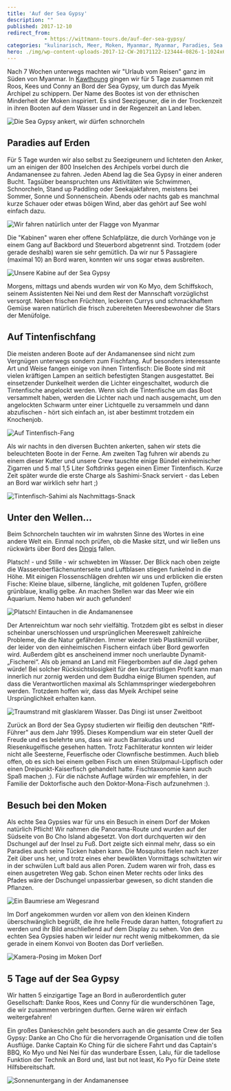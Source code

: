 ```yaml
---
title: 'Auf der Sea Gypsy'
description: ""
published: 2017-12-10
redirect_from: 
            - https://wittmann-tours.de/auf-der-sea-gypsy/
categories: "kulinarisch, Meer, Moken, Myanmar, Myanmar, Paradies, Sea Gypsy, Sport, Wasser"
hero: ./img/wp-content-uploads-2017-12-CW-20171122-123444-0826-1-1024x683.jpg
---
```

Nach 7 Wochen unterwegs machten wir "Urlaub vom Reisen" ganz im Süden von Myanmar. In [Kawthoung](<https://www.google.de/maps/place/Kawthaung,+Myanmar+(Birma)/@9.9963213,98.5344231,13.95z/data=!4m5!3m4!1s0x30564db9332efd15:0x594fdf223def259a!8m2!3d9.9958108!4d98.5528746>) gingen wir für 5 Tage zusammen mit Roos, Kees und Conny an Bord der Sea Gypsy, um durch das Myeik Archipel zu schippern. Der Name des Bootes ist von der ethnischen Minderheit der Moken inspiriert. Es sind Seezigeuner, die in der Trockenzeit in ihren Booten auf dem Wasser und in der Regenzeit an Land leben.

![Die Sea Gypsy ankert, wir dürfen schnorcheln](./img/wp-content-uploads-2017-12-CW-20171122-123444-0826-1-1024x683.jpg)

<!--more-->

## Paradies auf Erden

Für 5 Tage wurden wir also selbst zu Seezigeunern und lichteten den Anker, um an einigen der 800 Inselchen des Archipels vorbei durch die Andamanensee zu fahren. Jeden Abend lag die Sea Gypsy in einer anderen Bucht. Tagsüber beanspruchten uns Aktivitäten wie Schwimmen, Schnorcheln, Stand up Paddling oder Seekajakfahren, meistens bei Sommer, Sonne und Sonnenschein. Abends oder nachts gab es manchmal kurze Schauer oder etwas böigen Wind, aber das gehört auf See wohl einfach dazu.

![Wir fahren natürlich unter der Flagge von Myanmar](./img/wp-content-uploads-2017-12-CW-20171122-084621-0768-1-1024x683.jpg)

Die "Kabinen" waren eher offene Schlafplätze, die durch Vorhänge von je einem Gang auf Backbord und Steuerbord abgetrennt sind. Trotzdem (oder gerade deshalb) waren sie sehr gemütlich. Da wir nur 5 Passagiere (maximal 10) an Bord waren, konnten wir uns sogar etwas ausbreiten.

![Unsere Kabine auf der Sea Gypsy](./img/wp-content-uploads-2017-12-CW-20171121-123635-2592-1-1024x683.jpg)

Morgens, mittags und abends wurden wir von Ko Myo, dem Schiffskoch, seinem Assistenten Nei Nei und dem Rest der Mannschaft vorzüglichst versorgt. Neben frischen Früchten, leckeren Currys und schmackhaftem Gemüse waren natürlich die frisch zubereiteten Meeresbewohner die Stars der Menüfolge.

## Auf Tintenfischfang

Die meisten anderen Boote auf der Andamanensee sind nicht zum Vergnügen unterwegs sondern zum Fischfang. Auf besonders interessante Art und Weise fangen einige von ihnen Tintenfisch: Die Boote sind mit vielen kräftigen Lampen an seitlich befestigten Stangen ausgestattet. Bei einsetzender Dunkelheit werden die Lichter eingeschaltet, wodurch die Tintenfische angelockt werden. Wenn sich die Tintenfische um das Boot versammelt haben, werden die Lichter nach und nach ausgemacht, um den angelockten Schwarm unter einer Lichtquelle zu versammeln und dann abzufischen - hört sich einfach an, ist aber bestimmt trotzdem ein Knochenjob.

![Auf Tintenfisch-Fang](./img/wp-content-uploads-2017-12-CW-20171122-184305-0964-1-1024x683.jpg)

Als wir nachts in den diversen Buchten ankerten, sahen wir stets die beleuchteten Boote in der Ferne. Am zweiten Tag fuhren wir abends zu einem dieser Kutter und unsere Crew tauschte einige Bündel einheimischer Zigarren und 5 mal 1,5 Liter Softdrinks gegen einen Eimer Tintenfisch. Kurze Zeit später wurde die erste Charge als Sashimi-Snack serviert - das Leben an Bord war wirklich sehr hart ;)

![Tintenfisch-Sahimi als Nachmittags-Snack](./img/wp-content-uploads-2017-12-CW-20171122-173635-2649-1-1024x683.jpg)

## Unter den Wellen…

Beim Schnorcheln tauchten wir im wahrsten Sinne des Wortes in eine andere Welt ein. Einmal noch prüfen, ob die Maske sitzt, und wir ließen uns rückwärts über Bord des [Dingis](https://de.wikipedia.org/wiki/Dingi) fallen.

Platsch! - und Stille - wir schwebten im Wasser. Der Blick nach oben zeigte die Wasseroberflächenunterseite und Luftblasen stiegen funkelnd in die Höhe. Mit einigen Flossenschlägen drehten wir uns und erblicken die ersten Fische: Kleine blaue, silberne, längliche, mit goldenen Tupfen, größere grünblaue, knallig gelbe. An machen Stellen war das Meer wie ein Aquarium. Nemo haben wir auch gefunden!

![Platsch! Eintauchen in die Andamanensee](http://wittmann-tours.de/wp-content/uploads/2017/12/CW-20171124-093307-1176-1-1024x1024.jpg)

Der Artenreichtum war noch sehr vielfältig. Trotzdem gibt es selbst in dieser scheinbar unerschlossen und ursprünglichen Meereswelt zahlreiche Probleme, die die Natur gefährden. Immer wieder trieb Plastikmüll vorüber, der leider von den einheimischen Fischern einfach über Bord geworfen wird. Außerdem gibt es anscheinend immer noch unerlaubte Dynamit-„Fischerei“. Als ob jemand an Land mit Fliegerbomben auf die Jagd gehen würde! Bei solcher Rücksichtslosigkeit für den kurzfristigen Profit kann man innerlich nur zornig werden und dem Buddha einige Blumen spenden, auf dass die Verantwortlichen maximal als Schlammspringer wiedergebohren werden. Trotzdem hoffen wir, dass das Myeik Archipel seine Ursprünglichkeit erhalten kann.

![Traumstrand mit glasklarem Wasser. Das Dingi ist unser Zweitboot](http://wittmann-tours.de/wp-content/uploads/2017/12/CW-20171122-122503-0816-1-1024x683.jpg)

Zurück an Bord der Sea Gypsy studierten wir fleißig den deutschen "Riff-Führer" aus dem Jahr 1995. Dieses Kompendium war ein steter Quell der Freude und es belehrte uns, dass wir auch Barrakudas und Riesenkugelfische gesehen hatten. Trotz Fachliteratur konnten wir leider nicht alle Seesterne, Feuerfische oder Clownfische bestimmen. Auch blieb offen, ob es sich bei einem gelben Fisch um einen Stülpmaul-Lippfisch oder einen Dreipunkt-Kaiserfisch gehandelt hatte. Fischtaxonomie kann auch Spaß machen ;). Für die nächste Auflage würden wir empfehlen, in der Familie der Doktorfische auch den Doktor-Mona-Fisch aufzunehmen :).

## Besuch bei den Moken

Als echte Sea Gypsies war für uns ein Besuch in einem Dorf der Moken natürlich Pflicht! Wir nahmen die Panorama-Route und wurden auf der Südseite von Bo Cho Island abgesetzt. Von dort durchquerten wir den Dschungel auf der Insel zu Fuß. Dort zeigte sich einmal mehr, dass so ein Paradies auch seine Tücken haben kann. Die Mosquitos fielen nach kurzer Zeit über uns her, und trotz eines eher bewölkten Vormittags schwitzten wir in der schwülen Luft bald aus allen Poren. Zudem waren wir froh, dass es einen ausgetreten Weg gab. Schon einen Meter rechts oder links des Pfades wäre der Dschungel unpassierbar gewesen, so dicht standen die Pflanzen.

![Ein Baumriese am Wegesrand](http://wittmann-tours.de/wp-content/uploads/2017/12/CW-20171123-092032-0971-HDR-1-1024x683.jpg)

Im Dorf angekommen wurden vor allem von den kleinen Kindern überschwänglich begrüßt, die ihre helle Freude daran hatten, fotografiert zu werden und ihr Bild anschließend auf dem Display zu sehen. Von den echten Sea Gypsies haben wir leider nur recht wenig mitbekommen, da sie gerade in einem Konvoi von Booten das Dorf verließen.

![Kamera-Posing im Moken Dorf](http://wittmann-tours.de/wp-content/uploads/2017/12/CW-20171123-105202-1042-1-1024x683.jpg)

## 5 Tage auf der Sea Gypsy

Wir hatten 5 einzigartige Tage an Bord in außerordentlich guter Gesellschaft: Danke Roos, Kees und Conny für die wunderschönen Tage, die wir zusammen verbringen durften. Gerne wären wir einfach weitergefahren!

Ein großes Dankeschön geht besonders auch an die gesamte Crew der Sea Gypsy: Danke an Cho Cho für die hervorragende Organisation und die tollen Ausflüge. Danke Captain Ko Ching für die sichere Fahrt und das Captain's BBQ, Ko Myo und Nei Nei für das wunderbare Essen, Lalu, für die tadellose Funktion der Technik an Bord und, last but not least, Ko Pyo für Deine stete Hilfsbereitschaft.

![Sonnenuntergang in der Andamanensee](http://wittmann-tours.de/wp-content/uploads/2017/12/CW-20171122-172744-0947-1-1024x637.jpg)
